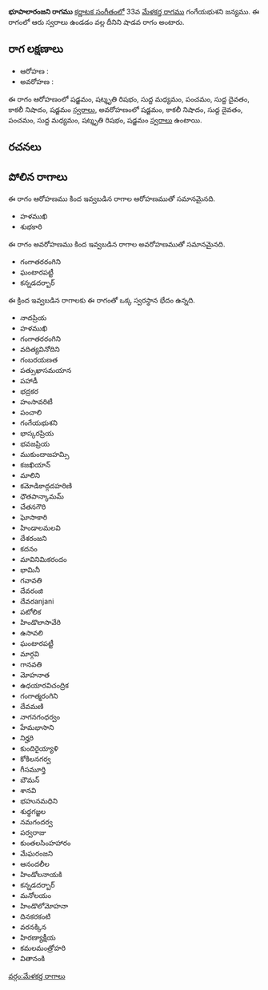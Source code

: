 {{Infobox ragam
	| name          	= భూపాలారంజని
	| synonym	    	= 
	| mela          	= 
	| chakra        	= 
	| janaka        	= 
	| type          	= శాడవ
	| arohanam      	= {{svaraC|S|R3|M1|P|D1|N3|S'}} 
	| avarohanam    	= {{svaraC|S'|N3|D1|P|M1|R3|S}}
	| jeeva         	=
	| chhaya        	=
	| nyasa         	=
	| vishesha      	= 
	| equivalent  		= 
}}
{{కర్ణాటక సంగీత రాగాలు}}
'''భూపాలారంజని రాగము''' [[కర్ణాటక సంగీతం]]లో 33వ [[మేళకర్త రాగము]] గంగేయభుశని జన్యము.  ఈ రాగంలో ఆరు స్వరాలు ఉండడం వల్ల దీనిని షాడవ రాగం అంటారు.


==రాగ లక్షణాలు==


* ఆరోహణ : {{svaraC|S|R3|M1|P|D1|N3|S'}} 
* అవరోహణ : {{svaraC|S'|N3|D1|P|M1|R3|S}}

ఈ రాగం ఆరోహణంలో షడ్జమం, షట్శృతి రిషభం, సుద్ద మధ్యమం, పంచమం, సుద్ద దైవతం, కాకలీ నిషాదం, షడ్జమం [[స్వరాలు]], అవరోహణంలో షడ్జమం, కాకలీ నిషాదం, సుద్ద దైవతం, పంచమం, సుద్ద మధ్యమం, షట్శృతి రిషభం, షడ్జమం [[స్వరాలు]] ఉంటాయి.

==రచనలు==



==పోలిన రాగాలు==
ఈ రాగం ఆరోహణము కింద ఇవ్వబడిన రాగాల ఆరోహణముతో సమానమైనది.
* హళముఖి
* శుభకారి

ఈ రాగం అవరోహణము కింద ఇవ్వబడిన రాగాల అవరోహణముతో సమానమైనది.
* గంగాతరరంగిని
* ఘంటారపట్టీ
* కన్నడదర్బార్

ఈ క్రింద ఇవ్వబడిన రాగాలకు ఈ రాగంతో ఒక్క స్వరస్థాన భేదం ఉన్నది.
* నాదప్రియ
* హళముఖి
* గంగాతరరంగిని
* వదిత్యవినోదిని
* గంబరయణత
* పత్సుఖాసమయాన
* పహాడీ
* భద్రకర
* హంసావరిటీ
* పంచాలి
* గంగేయభుశని
* భాస్కరప్రియ
* భవజప్రియ
* ముకుందాజహమ్సి
* కజఖియాన్
* మాలిని
* కమోడికాద్గదహరిణి
* ధౌతపాన్కామమ్
* చేతనగౌరి
* ఘోసాకారి
* హిండాలమలవి
* దేశరంజని
* కదనం
* మావినిమికరందం
* భామినీ
* గవావతి
* దేవరంజి
* దేవరanjani
* పటోలిక
* హిండొలాసావేరి
* ఉసావలి
* ఘంటారపట్టీ
* మార్గవి
* గానవతి
* మోహనాత
* ఉధయారవిచంద్రిక
* గంగాత్మరంగిని
* దేవమణి
* నాగనగంధర్వం
* హేమభాసాని
* నిర్హరి
* కుందిరైయ్యాళి
* కోకిలనగర్వ
* గీసమూర్తి
* బౌమన్
* శానవి
* భహునమధిని
* శుధ్ధగజ్జల
* నమగందర్వ
* పర్వరాజు
* కుంతలసింహహారం
* మేఘరంజని
* ఆనందలీల
* హిండోలనాయకి
* కన్నడదర్బార్
* మనోలయం
* హిండొలోమోహనా
* దినకరకంటి
* వరనక్కిన
* హిరణ్యాక్షీయ
* కమలమంత్రోహరి
* వితానంకి



[[వర్గం:మేళకర్త రాగాలు]]